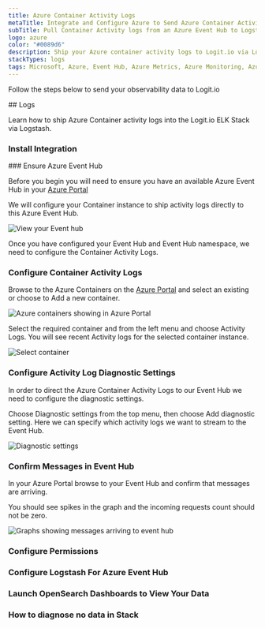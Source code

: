 ```yaml
---
title: Azure Container Activity Logs
metaTitle: Integrate and Configure Azure to Send Azure Container Activity Metrics
subTitle: Pull Container Activity logs from an Azure Event Hub to Logstash
logo: azure
color: "#0089d6"
description: Ship your Azure container activity logs to Logit.io via Logstash using the instructions below and start analysing your data
stackTypes: logs
tags: Microsoft, Azure, Event Hub, Azure Metrics, Azure Monitoring, Azure Diagnostics, Azure Monitor, Azure Container, Azure Activity Logs, Cloud Metrics
---
```


Follow the steps below to send your observability data to Logit.io

<Steps>
  ## Logs

  Learn how to ship Azure Container activity logs into the Logit.io ELK Stack via Logstash.
  
  ### Install Integration
  <InstallIntegration/>
  ### Ensure Azure Event Hub

  Before you begin you will need to ensure you have an available Azure Event Hub in your [Azure Portal](https://portal.azure.com/)

  We will configure your Container instance to ship activity logs directly to this Azure Event Hub.

  ![View your Event hub](@/images/integrations/azure-container-activity-logs/container_activity_logs_step_event_hub.png)

  Once you have configured your Event Hub and Event Hub namespace, we need to configure the Container Activity Logs.

  ### Configure Container Activity Logs

  Browse to the Azure Containers on the [Azure Portal](https://portal.azure.com/#blade/HubsExtension/BrowseResource/resourceType/Microsoft.ContainerInstance%2FcontainerGroups) 
  and select an existing or choose to Add a new container.   

  ![Azure containers showing in Azure Portal](@/images/integrations/azure-container-activity-logs/container_activity_logs_step1.png)

  Select the required container and from the left menu and choose Activity Logs. You will see recent Activity logs for the selected container instance.

  ![Select container](@/images/integrations/azure-container-activity-logs/container_activity_logs_step2.png)

  ### Configure Activity Log Diagnostic Settings

  In order to direct the Azure Container Activity Logs to our Event Hub we need to configure the diagnostic settings.

  Choose Diagnostic settings from the top menu, then choose Add diagnostic setting. Here we can specify which activity logs we want to stream to the Event Hub.

  ![Diagnostic settings](@/images/integrations/azure-container-activity-logs/container_activity_logs_step3.png)

  ### Confirm Messages in Event Hub

  In your Azure Portal browse to your Event Hub and confirm that messages are arriving. 

  <Callout type="info">
    You should see spikes in the graph and the incoming requests count should not be zero.
  </Callout>

  ![Graphs showing messages arriving to event hub](@/images/integrations/azure-container-activity-logs/container_activity_logs_step4.png)

  ### Configure Permissions

  <AzureConfiguration />

  ### Configure Logstash For Azure Event Hub

  <AzureInput stackType="logs" utmMedium="logs" utmCampaign="azurecontaineractivitylogs" type="azure_container" input="azure" buttonText="Azure Event Hub"/>

  ### Launch OpenSearch Dashboards to View Your Data

  <LaunchVisualizer type="logs" />

  ### How to diagnose no data in Stack

  <DiagnoseNoData />

</Steps>